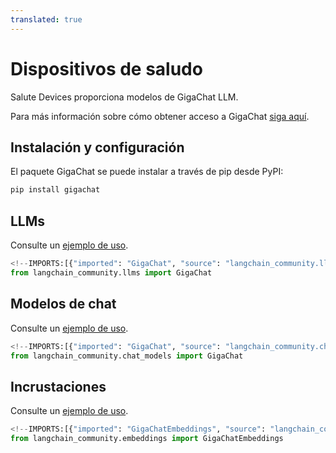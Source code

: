 ```yaml
---
translated: true
---
```


# Dispositivos de saludo

Salute Devices proporciona modelos de GigaChat LLM.

Para más información sobre cómo obtener acceso a GigaChat [siga aquí](https://developers.sber.ru/docs/ru/gigachat/api/integration).

## Instalación y configuración

El paquete GigaChat se puede instalar a través de pip desde PyPI:

```bash
pip install gigachat
```

## LLMs

Consulte un [ejemplo de uso](/docs/integrations/llms/gigachat).

```python
<!--IMPORTS:[{"imported": "GigaChat", "source": "langchain_community.llms", "docs": "https://api.python.langchain.com/en/latest/llms/langchain_community.llms.gigachat.GigaChat.html", "title": "Salute Devices"}]-->
from langchain_community.llms import GigaChat
```

## Modelos de chat

Consulte un [ejemplo de uso](/docs/integrations/chat/gigachat).

```python
<!--IMPORTS:[{"imported": "GigaChat", "source": "langchain_community.chat_models", "docs": "https://api.python.langchain.com/en/latest/chat_models/langchain_community.chat_models.gigachat.GigaChat.html", "title": "Salute Devices"}]-->
from langchain_community.chat_models import GigaChat
```

## Incrustaciones

Consulte un [ejemplo de uso](/docs/integrations/text_embedding/gigachat).

```python
<!--IMPORTS:[{"imported": "GigaChatEmbeddings", "source": "langchain_community.embeddings", "docs": "https://api.python.langchain.com/en/latest/embeddings/langchain_community.embeddings.gigachat.GigaChatEmbeddings.html", "title": "Salute Devices"}]-->
from langchain_community.embeddings import GigaChatEmbeddings
```

